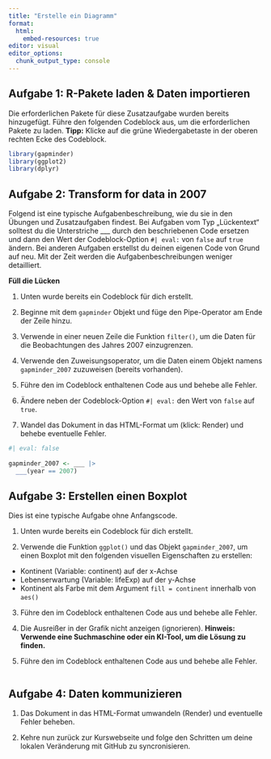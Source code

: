 ```yaml
---
title: "Erstelle ein Diagramm"
format:
  html:
    embed-resources: true
editor: visual
editor_options: 
  chunk_output_type: console
---
```


## Aufgabe 1: R-Pakete laden & Daten importieren

Die erforderlichen Pakete für diese Zusatzaufgabe wurden bereits hinzugefügt. Führe den folgenden Codeblock aus, um die erforderlichen Pakete zu laden. **Tipp:** Klicke auf die grüne Wiedergabetaste in der oberen rechten Ecke des Codeblock.

```r
library(gapminder)
library(ggplot2)
library(dplyr)
```

## Aufgabe 2: Transform for data in 2007

Folgend ist eine typische Aufgabenbeschreibung, wie du sie in den Übungen und Zusatzaufgaben findest. Bei Aufgaben vom Typ „Lückentext“ solltest du die Unterstriche \_\_\_ durch den beschriebenen Code ersetzen und dann den Wert der Codeblock-Option `#| eval:` von `false` auf `true` ändern. Bei anderen Aufgaben erstellst du deinen eigenen Code von Grund auf neu. Mit der Zeit werden die Aufgabenbeschreibungen weniger detailliert.

**Füll die Lücken**

1.  Unten wurde bereits ein Codeblock für dich erstellt.

2.  Beginne mit dem `gapminder` Objekt und füge den Pipe-Operator am Ende der Zeile hinzu.

3.  Verwende in einer neuen Zeile die Funktion `filter()`, um die Daten für die Beobachtungen des Jahres 2007 einzugrenzen.

4.  Verwende den Zuweisungsoperator, um die Daten einem Objekt namens `gapminder_2007` zuzuweisen (bereits vorhanden).

5.  Führe den im Codeblock enthaltenen Code aus und behebe alle Fehler.

6.  Ändere neben der Codeblock-Option `#| eval:` den Wert von `false` auf `true`.

7.  Wandel das Dokument in das HTML-Format um (klick: Render) und behebe eventuelle Fehler.

```r
#| eval: false
 
gapminder_2007 <- ___ |> 
  ___(year == 2007) 
```

## Aufgabe 3: Erstellen einen Boxplot

Dies ist eine typische Aufgabe ohne Anfangscode.

1.  Unten wurde bereits ein Codeblock für dich erstellt.

2.  Verwende die Funktion `ggplot()` und das Objekt `gapminder_2007`, um einen Boxplot mit den folgenden visuellen Eigenschaften zu erstellen:

-   Kontinent (Variable: continent) auf der x-Achse
-   Lebenserwartung (Variable: lifeExp) auf der y-Achse
-   Kontinent als Farbe mit dem Argument `fill = continent` innerhalb von `aes()`

3.  Führe den im Codeblock enthaltenen Code aus und behebe alle Fehler.

4. Die Ausreißer in der Grafik nicht anzeigen (ignorieren). **Hinweis: Verwende eine Suchmaschine oder ein KI-Tool, um die Lösung zu finden.**

5.  Führe den im Codeblock enthaltenen Code aus und behebe alle Fehler.

```r


```

## Aufgabe 4: Daten kommunizieren

1. Das Dokument in das HTML-Format umwandeln (Render) und eventuelle Fehler beheben.

2. Kehre nun zurück zur Kurswebseite und folge den Schritten um deine lokalen Veränderung mit GitHub zu syncronisieren.